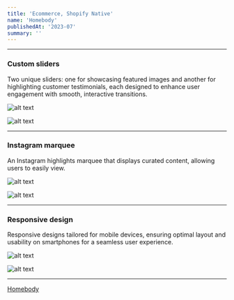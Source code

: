 ```yaml
---
title: 'Ecommerce, Shopify Native'
name: 'Homebody'
publishedAt: '2023-07'
summary: ''
---
```


***

### Custom sliders

Two unique sliders: one for showcasing featured images and another for highlighting customer testimonials, each designed to enhance user engagement with smooth, interactive transitions.

![alt text](/images/homebody/Homebody-1.jpeg)

![alt text](/images/homebody/Homebody-6.jpeg)

***

### Instagram marquee

An Instagram highlights marquee that displays curated content, allowing users to easily view.

![alt text](/images/homebody/Homebody-5.jpeg)

![alt text](/images/homebody/Homebody-3.jpeg)

***

### Responsive design

Responsive designs tailored for mobile devices, ensuring optimal layout and usability on smartphones for a seamless user experience.

![alt text](/images/homebody/Homebody-4.jpeg)

![alt text](/images/homebody/Homebody-2.jpeg)

***

[Homebody](https://stayhomebody.com/)